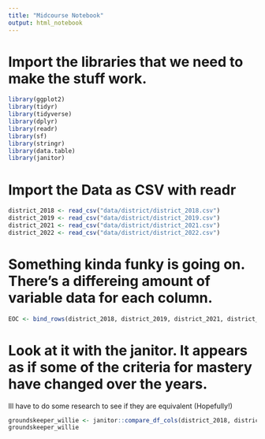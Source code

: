 ```yaml
---
title: "Midcourse Notebook"
output: html_notebook
---
```

# Import the libraries that we need to make the stuff work.
```r
library(ggplot2)
library(tidyr)
library(tidyverse)
library(dplyr)
library(readr)
library(sf)
library(stringr)
library(data.table)
library(janitor)
```

# Import the Data as CSV with readr
```r
district_2018 <- read_csv("data/district/district_2018.csv")
district_2019 <- read_csv("data/district/district_2019.csv")
district_2021 <- read_csv("data/district/district_2021.csv")
district_2022 <- read_csv("data/district/district_2022.csv")
```

# Something kinda funky is going on.  There's a differeing amount of variable data for each column.
```r
EOC <- bind_rows(district_2018, district_2019, district_2021, district_2022)
```
 
# Look at it with the janitor.  It appears as if some of the criteria for mastery have changed over the years.
Ill have to do some research to see if they are equivalent (Hopefully!)
```r
groundskeeper_willie <- janitor::compare_df_cols(district_2018, district_2019, district_2021, district_2022)
groundskeeper_willie
```

